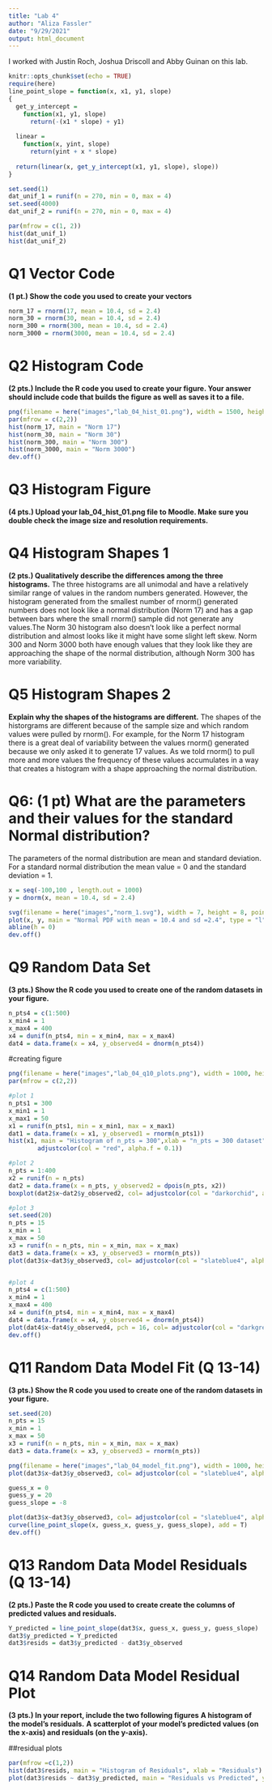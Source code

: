 ```yaml
---
title: "Lab 4"
author: "Aliza Fassler"
date: "9/29/2021"
output: html_document
---
```

I worked with Justin Roch, Joshua Driscoll and Abby Guinan on this lab.

```r
knitr::opts_chunk$set(echo = TRUE)
require(here)
line_point_slope = function(x, x1, y1, slope)
{
  get_y_intercept = 
    function(x1, y1, slope) 
      return(-(x1 * slope) + y1)
  
  linear = 
    function(x, yint, slope) 
      return(yint + x * slope)
  
  return(linear(x, get_y_intercept(x1, y1, slope), slope))
}
```


```r
set.seed(1)
dat_unif_1 = runif(n = 270, min = 0, max = 4)
set.seed(4000)
dat_unif_2 = runif(n = 270, min = 0, max = 4)

par(mfrow = c(1, 2))
hist(dat_unif_1)
hist(dat_unif_2)
```



# **Q1 Vector Code**

**(1 pt.) Show the code you used to create your vectors**
```r
norm_17 = rnorm(17, mean = 10.4, sd = 2.4)
norm_30 = rnorm(30, mean = 10.4, sd = 2.4)
norm_300 = rnorm(300, mean = 10.4, sd = 2.4)
norm_3000 = rnorm(3000, mean = 10.4, sd = 2.4)
```

# **Q2 Histogram Code**

**(2 pts.) Include the R code you used to create your figure. Your answer should include code that builds the figure as well as saves it to a file.**

```r

png(filename = here("images","lab_04_hist_01.png"), width = 1500, height = 1600, res = 180, units = "px")
par(mfrow = c(2,2))
hist(norm_17, main = "Norm 17")
hist(norm_30, main = "Norm 30")
hist(norm_300, main = "Norm 300")
hist(norm_3000, main = "Norm 3000")
dev.off()
```


# **Q3 Histogram Figure**

**(4 pts.) Upload your lab_04_hist_01.png file to Moodle. Make sure you double check the image size and resolution requirements.**

# **Q4 Histogram Shapes 1**

**(2 pts.) Qualitatively describe the differences among the three histograms.**
The three histograms are all unimodal and have a relatively similar range of values in the random numbers generated. However, the histogram generated from the smallest number of rnorm() generated numbers does not look like a normal distribution (Norm 17) and has a gap between bars where the small rnorm() sample did not generate any values.The Norm 30 histogram also doesn't look like a perfect normal distribution and almost looks like it might have some slight left skew. Norm 300 and Norm 3000 both have enough values that they look like they are approaching the shape of the normal distribution, although Norm 300 has more variability.  

# **Q5 Histogram Shapes 2**

**Explain why the shapes of the histograms are different.**
The shapes of the historgrams are different because of the sample size and which random values were pulled by rnorm(). For example, for the Norm 17 histogram there is a great deal of variability between the values rnorm() generated because we only asked it to generate 17 values. As we told rnorm() to pull more and more values the frequency of these values accumulates in a way that creates a histogram with a shape approaching the normal distribution.

# **Q6: (1 pt) What are the parameters and their values for the standard Normal distribution?**

The parameters of the normal distribution are mean and standard deviation. For a standard normal distribution the mean value = 0 and the standard deviation = 1.

```r
x = seq(-100,100 , length.out = 1000)
y = dnorm(x, mean = 10.4, sd = 2.4)

svg(filename = here("images","norm_1.svg"), width = 7, height = 8, pointsize = 14)
plot(x, y, main = "Normal PDF with mean = 10.4 and sd =2.4", type = "l", xlim = c(2, 19))
abline(h = 0)
dev.off()
```
# **Q9 Random Data Set**
**(3 pts.) Show the R code you used to create one of the random datasets in your figure.**
```r
n_pts4 = c(1:500)
x_min4 = 1
x_max4 = 400
x4 = dunif(n_pts4, min = x_min4, max = x_max4)
dat4 = data.frame(x = x4, y_observed4 = dnorm(n_pts4))
```


#creating figure 
```r
png(filename = here("images","lab_04_q10_plots.png"), width = 1000, height = 900, res = 180, units = "px")
par(mfrow = c(2,2))

#plot 1
n_pts1 = 300
x_min1 = 1
x_max1 = 50
x1 = runif(n_pts1, min = x_min1, max = x_max1)
dat1 = data.frame(x = x1, y_observed1 = rnorm(n_pts1))
hist(x1, main = "Histogram of n_pts = 300",xlab = "n_pts = 300 dataset", col=
        adjustcolor(col = "red", alpha.f = 0.1))

#plot 2
n_pts = 1:400
x2 = runif(n = n_pts)
dat2 = data.frame(x = n_pts, y_observed2 = dpois(n_pts, x2))
boxplot(dat2$x~dat2$y_observed2, col= adjustcolor(col = "darkorchid", alpha.f = 0.5), main = "Runif & dpois", xlab = "runif n_pts = 1:400", ylab ="dpois")

#plot 3
set.seed(20)
n_pts = 15
x_min = 1
x_max = 50
x3 = runif(n = n_pts, min = x_min, max = x_max)
dat3 = data.frame(x = x3, y_observed3 = rnorm(n_pts))
plot(dat3$x~dat3$y_observed3, col= adjustcolor(col = "slateblue4", alpha.f = 0.5), main = "Set Seed 20", xlab = "runif n_pts = 15", ylab ="rnorm")


#plot 4
n_pts4 = c(1:500)
x_min4 = 1
x_max4 = 400
x4 = dunif(n_pts4, min = x_min4, max = x_max4)
dat4 = data.frame(x = x4, y_observed4 = dnorm(n_pts4))
plot(dat4$x~dat4$y_observed4, pch = 16, col= adjustcolor(col = "darkgreen", alpha.f = 0.5), main = "Dunif & dnorm", xlab = "dunif n_pts = 1:500", ylab ="dnorm")
dev.off()
```
# **Q11 Random Data Model Fit (Q 13-14)**
**(3 pts.) Show the R code you used to create one of the random datasets in your figure.**
```r
set.seed(20)
n_pts = 15
x_min = 1
x_max = 50
x3 = runif(n = n_pts, min = x_min, max = x_max)
dat3 = data.frame(x = x3, y_observed3 = rnorm(n_pts))
```

```r
png(filename = here("images","lab_04_model_fit.png"), width = 1000, height = 900, res = 180, units = "px")
plot(dat3$x~dat3$y_observed3, col= adjustcolor(col = "slateblue4", alpha.f = 0.5), main = "Set Seed 20", xlab = "runif n_pts = 15", ylab ="rnorm")

guess_x = 0
guess_y = 20
guess_slope = -8

plot(dat3$x~dat3$y_observed3, col= adjustcolor(col = "slateblue4", alpha.f = 0.5), main = "Set Seed 20", xlab = "runif n_pts = 15", ylab ="rnorm")
curve(line_point_slope(x, guess_x, guess_y, guess_slope), add = T)
dev.off()
```

# **Q13 Random Data Model Residuals (Q 13-14)**
**(2 pts.) Paste the R code you used to create create the columns of predicted values and residuals.**

```r
Y_predicted = line_point_slope(dat3$x, guess_x, guess_y, guess_slope)
dat3$y_predicted = Y_predicted
dat3$resids = dat3$y_predicted - dat3$y_observed

```

# **Q14 Random Data Model Residual Plot**
**(3 pts.) In your report, include the two following figures**
**A histogram of the model’s residuals.**
**A scatterplot of your model’s predicted values (on the x-axis) and residuals (on the y-axis).**

##residual plots
```r
par(mfrow =c(1,2))
hist(dat3$resids, main = "Histogram of Residuals", xlab = "Residuals")
plot(dat3$resids ~ dat3$y_predicted, main = "Residuals vs Predicted", ylab = "Residuals", xlab = "Predicted Values")
```




